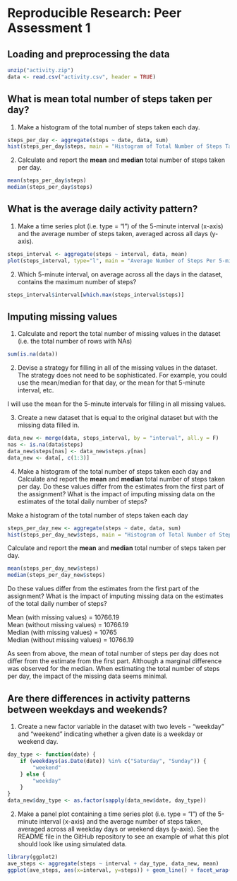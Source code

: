 Reproducible Research: Peer Assessment 1
========================================

## Loading and preprocessing the data

```r
unzip("activity.zip")
data <- read.csv("activity.csv", header = TRUE)
```

## What is mean total number of steps taken per day?

1. Make a histogram of the total number of steps taken each day.

```r
steps_per_day <- aggregate(steps ~ date, data, sum)
hist(steps_per_day$steps, main = "Histogram of Total Number of Steps Taken Each Day", xlab = "Total number of steps taken each day", col = "light blue")
```

2. Calculate and report the **mean** and **median** total number of steps taken per day.

```r
mean(steps_per_day$steps)
median(steps_per_day$steps)
```

## What is the average daily activity pattern?

1. Make a time series plot (i.e. type = "l") of the 5-minute interval (x-axis) and the average number of steps taken, averaged across all days (y-axis).

```r
steps_interval <- aggregate(steps ~ interval, data, mean)
plot(steps_interval, type="l", main = "Average Number of Steps Per 5-min Interval", xlab = "Interval", ylab = "Average number of steps per interval")
```

2. Which 5-minute interval, on average across all the days in the dataset, contains the maximum number of steps?

```r
steps_interval$interval[which.max(steps_interval$steps)]
```

## Imputing missing values

1. Calculate and report the total number of missing values in the dataset (i.e. the total number of rows with NAs)

```r
sum(is.na(data))
```

2. Devise a strategy for filling in all of the missing values in the dataset. The strategy does not need to be sophisticated. For example, you could use the mean/median for that day, or the mean for that 5-minute interval, etc.

I will use the mean for the 5-minute intervals for filling in all missing values.

3. Create a new dataset that is equal to the original dataset but with the missing data filled in.

```r
data_new <- merge(data, steps_interval, by = "interval", all.y = F)
nas <- is.na(data$steps)
data_new$steps[nas] <- data_new$steps.y[nas]
data_new <- data[, c(1:3)]
```

4. Make a histogram of the total number of steps taken each day and Calculate and report the **mean** and **median** total number of steps taken per day. Do these values differ from the estimates from the first part of the assignment? What is the impact of imputing missing data on the estimates of the total daily number of steps?

Make a histogram of the total number of steps taken each day
```r
steps_per_day_new <- aggregate(steps ~ date, data, sum)
hist(steps_per_day_new$steps, main = "Histogram of Total Number of Steps Taken Each Day (New)", xlab = "Total number of steps taken each day (New)", col = "mistyrose")
```

Calculate and report the **mean** and **median** total number of steps taken per day.

```r
mean(steps_per_day_new$steps)
median(steps_per_day_new$steps)
```

Do these values differ from the estimates from the first part of the assignment? What is the impact of imputing missing data on the estimates of the total daily number of steps?

Mean (with missing values)       = 10766.19  
Mean (without missing values)    = 10766.19  
Median (with missing values)     = 10765  
Median (without missing values)  = 10766.19

As seen from above, the mean of total number of steps per day does not differ from the estimate from the first part. Although a marginal difference was observed for the median.
When estimating the total number of steps per day, the impact of the missing data seems minimal.

## Are there differences in activity patterns between weekdays and weekends?

1. Create a new factor variable in the dataset with two levels - "weekday" and "weekend" indicating whether a given date is a weekday or weekend day.

```r
day_type <- function(date) {
    if (weekdays(as.Date(date)) %in% c("Saturday", "Sunday")) {
        "weekend"
    } else {
        "weekday"
    }
}
data_new$day_type <- as.factor(sapply(data_new$date, day_type))
```

2. Make a panel plot containing a time series plot (i.e. type = "l") of the 5-minute interval (x-axis) and the average number of steps taken, averaged across all weekday days or weekend days (y-axis). See the README file in the GitHub repository to see an example of what this plot should look like using simulated data.

```r
library(ggplot2)
ave_steps <- aggregate(steps ~ interval + day_type, data_new, mean)
ggplot(ave_steps, aes(x=interval, y=steps)) + geom_line() + facet_wrap(~ day_type, nrow = 2)
```